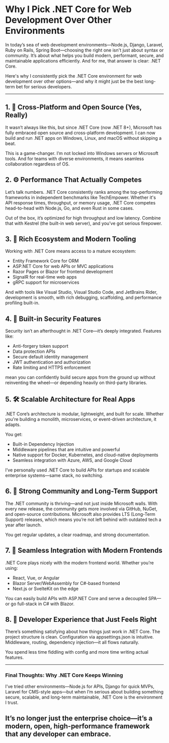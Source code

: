 <Cover
  src=""
  alt=""
  caption=""
/>

# Why I Pick .NET Core for Web Development Over Other Environments

In today’s sea of web development environments—Node.js, Django, Laravel, Ruby on Rails, Spring Boot—choosing the right one isn't just about syntax or community. It’s about what helps you build modern, performant, secure, and maintainable applications efficiently. And for me, that answer is clear: .NET Core.

Here's why I consistently pick the .NET Core environment for web development over other options—and why it might just be the best long-term bet for serious developers.

---

## 1. 🚀 Cross-Platform and Open Source (Yes, Really)

It wasn’t always like this, but since .NET Core (now .NET 8+), Microsoft has fully embraced open source and cross-platform development. I can now build and run .NET apps on Windows, Linux, and macOS without skipping a beat.

This is a game-changer. I’m not locked into Windows servers or Microsoft tools. And for teams with diverse environments, it means seamless collaboration regardless of OS.


## 2. ⚙️ Performance That Actually Competes

Let’s talk numbers. .NET Core consistently ranks among the top-performing frameworks in independent benchmarks like TechEmpower. Whether it's API response times, throughput, or memory usage, .NET Core competes head-to-head with Node.js, Go, and even Rust in some cases.

Out of the box, it’s optimized for high throughput and low latency. Combine that with Kestrel (the built-in web server), and you’ve got serious firepower.



## 3. 🧰 Rich Ecosystem and Modern Tooling

Working with .NET Core means access to a mature ecosystem:

- Entity Framework Core for ORM
- ASP.NET Core for web APIs or MVC applications
- Razor Pages or Blazor for frontend development
- SignalR for real-time web apps
- gRPC support for microservices

And with tools like Visual Studio, Visual Studio Code, and JetBrains Rider, development is smooth, with rich debugging, scaffolding, and performance profiling built-in.


## 4. 🔐 Built-in Security Features

Security isn’t an afterthought in .NET Core—it’s deeply integrated. Features like:

- Anti-forgery token support
- Data protection APIs
- Secure default identity management
- JWT authentication and authorization
- Rate limiting and HTTPS enforcement

mean you can confidently build secure apps from the ground up without reinventing the wheel—or depending heavily on third-party libraries.


## 5. 🛠 Scalable Architecture for Real Apps

.NET Core’s architecture is modular, lightweight, and built for scale. Whether you're building a monolith, microservices, or event-driven architecture, it adapts.

You get:
- Built-in Dependency Injection
- Middleware pipelines that are intuitive and powerful
- Native support for Docker, Kubernetes, and cloud-native deployments
- Seamless integration with Azure, AWS, and Google Cloud

I’ve personally used .NET Core to build APIs for startups and scalable enterprise systems—same stack, no switching.


## 6. 👥 Strong Community and Long-Term Support

The .NET community is thriving—and not just inside Microsoft walls. With every new release, the community gets more involved via GitHub, NuGet, and open-source contributions. Microsoft also provides LTS (Long-Term Support) releases, which means you’re not left behind with outdated tech a year after launch.

You get regular updates, a clear roadmap, and strong documentation.


## 7. 🧩 Seamless Integration with Modern Frontends
.NET Core plays nicely with the modern frontend world. Whether you’re using:

- React, Vue, or Angular
- Blazor Server/WebAssembly for C#-based frontend
- Next.js or SvelteKit on the edge

You can easily build APIs with ASP.NET Core and serve a decoupled SPA—or go full-stack in C# with Blazor.


## 8. 🧠 Developer Experience that Just Feels Right

There’s something satisfying about how things just work in .NET Core. The project structure is clean. Configuration via appsettings.json is intuitive. Middleware, routing, dependency injection—it all flows naturally.

You spend less time fiddling with config and more time writing actual features.


---

### Final Thoughts: Why .NET Core Keeps Winning
I've tried other environments—Node.js for APIs, Django for quick MVPs, Laravel for CMS-style apps—but when I’m serious about building something secure, scalable, and long-term maintainable, .NET Core is the environment I trust.

It’s no longer just the enterprise choice—it’s a modern, open, high-performance framework that any developer can embrace.
---
